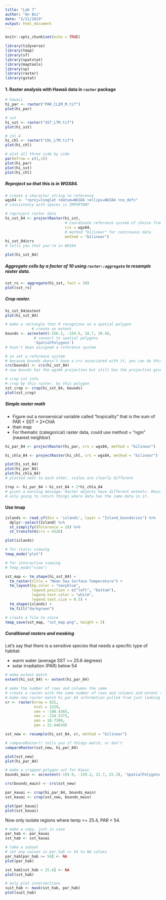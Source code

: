 ```yaml
---
title: "Lab 7"
author: "An Bui"
date: "2/21/2019"
output: html_document
---
```


```r
knitr::opts_chunk$set(echo = TRUE)
```

```r
library(tidyverse)
library(tmap)
library(sf)
library(spatstat)
library(maptools)
library(sp)
library(raster)
library(gstat)
```

#### 1. Raster analysis with Hawaii data in `raster` package

```r
# hawaii
hi_par <- raster("PAR_CLIM_M.tif")
plot(hi_par)

# sst
hi_sst <- raster("SST_LTM.tif")
plot(hi_sst)

# chl A
hi_chl <- raster("CHL_LTM.tif")
plot(hi_chl)

# plot all three side by side
par(mfrow = c(1,1))
plot(hi_par)
plot(hi_sst)
plot(hi_chl)
```

##### Reproject so that this is in WGS84.

```r
# create a character string to reference
wgs84 <- "+proj=longlat +datum=WGS84 +ellips=WGS84 +no_defs"
# consistency with spaces is IMPORTANT

# reproject raster data
hi_sst_84 <- projectRaster(hi_sst, 
                           # coordinate reference system of choice from character string
                           crs = wgs84, 
                           # method "bilinear" for continuous data
                           method = "bilinear")
hi_sst_84@crs
# tells you that you're in WGS84

plot(hi_sst_84)
```

##### Aggregate cells by a factor of 10 using `raster::aggregate` to resample raster data.
```r
sst_rs <- aggregate(hi_sst, fact = 10)
plot(sst_rs)
```

##### Crop raster.
```r
hi_sst_84@extent
plot(hi_sst_84)

# make a rectangle that R recognizes as a spatial polygon
            # create an extent
bounds <- as(extent(-156.2, -154.5, 18.7, 20.4),
             # convert to spatial polygons
             'SpatialPolygons')
# hasn't been assigned a reference system

# so set a reference system
# because bounds doesn't have a crs associated with it, you can do this instead of projectRaster()
crs(bounds) <- crs(hi_sst_84)
# now bounds has the wgs84 projection but still has the projection given

# crop sst info
# crop by this raster, by this polygon
sst_crop <- crop(hi_sst_84, bounds)
plot(sst_crop)
```


##### Simple raster math

* Figure out a nonsensical variable called "tropicality" that is the sum of PAR + SST + 2*ChlA
* then map
* For thematic (categorical) raster data, could use method = "ngm" (nearest neighbor)
```r
hi_par_84 <- projectRaster(hi_par, crs = wgs84, method = "bilinear")

hi_chla_84 <- projectRaster(hi_chl, crs = wgs84, method = "bilinear")

plot(hi_sst_84)
plot(hi_par_84)
plot(hi_chla_84)
# plotted next to each other, scales are clearly different
```

```r
trop <- hi_par_84 + hi_sst_84 + 2*hi_chla_84
# gives a warning message: Raster objects have different extents. Result for their intersection is returned
# only going to return things where data has the same data in it.
```

#### Use tmap

```r
islands <- read_sf(dsn = 'islands', layer = "Island_boundaries") %>% 
  dplyr::select(Island) %>% 
  st_simplify(dTolerance = 10) %>% 
  st_transform(crs = 4326)

plot(islands)

# for static viewing
tmap_mode("plot")

# for interactive viewing
# tmap_mode("view")

sst_map <- tm_shape(hi_sst_84) +
  tm_raster(title = "Mean Sea Surface Temperature") +
  tm_layout(bg.color = "navyblue",
            legend.position = c("left", "bottom"),
            legend.text.color = "white",
            legend.text.size = 0.5) +
  tm_shape(islands) +
  tm_fill("darkgreen")

# create a file to store
tmap_save(sst_map, "sst_map.png", height = 5)
```

##### Conditional rasters and masking
Let's say that there is a sensitive species that needs a specific type of habitat:

* warm water (average SST >= 25.6 degrees) 
* solar irradiation (PAR) below 54
```r
# make extent match
extent(hi_sst_84) <- extent(hi_par_84)

# make the number of rows and columns the same
# create a raster with the same number of rows and columns and extent that I want, then fit existing data to the new raster
# make new raster match hi_par_84 information pulled from just looking at raster
cr <- raster(nrow = 822,
             ncol = 1229,
             xmn = -160.4365,
             xmx = -154.5373,
             ymn = 18.7309,
             ymx = 22.44634)

sst_new <- resample(hi_sst_84, cr, method = "bilinear")

# compareRaster() tells you if things match, or don't
compareRaster(sst_new, hi_par_84)

plot(sst_new)
plot(hi_par_84)

# make a cropped polygon ust for Kauai
bounds_main <- as(extent(-159.9, -159.2, 21.7, 22.3), 'SpatialPolygons')

crs(bounds_main) <- crs(sst_new)

par_kauai <- crop(hi_par_84, bounds_main)
sst_kauai <- crop(sst_new, bounds_main)

plot(par_kauai)
plot(sst_kauai)
```

Now only isolate regions where temp >= 25.4, PAR < 54.
```r
# make a copy, just in case
par_hab <- par_kauai
sst_hab <- sst_kauai

# take a subset
# set any values in par_hab >= 54 to NA values
par_hab[par_hab >= 54] <- NA
plot(par_hab)

sst_hab[sst_hab < 25.4] <- NA
plot(sst_hab)

# only plot intersections
suit_hab <- mask(sst_hab, par_hab)
plot(suit_hab)
```

















